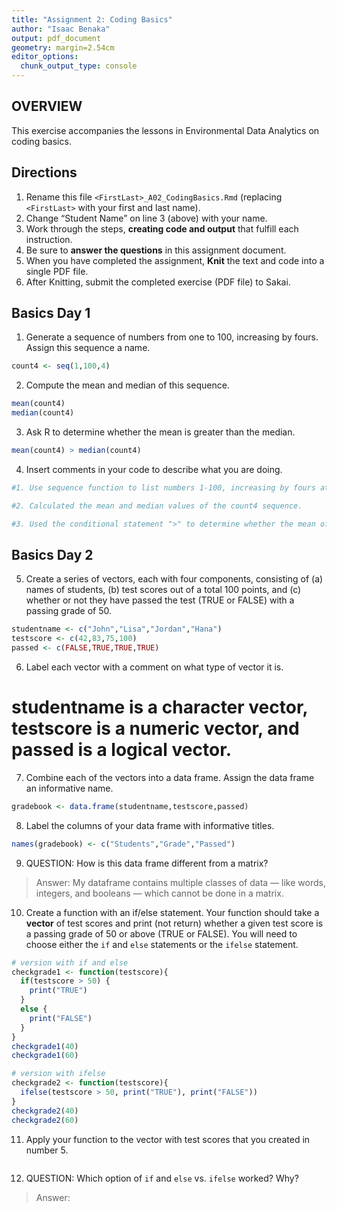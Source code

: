 ```yaml
---
title: "Assignment 2: Coding Basics"
author: "Isaac Benaka"
output: pdf_document
geometry: margin=2.54cm
editor_options: 
  chunk_output_type: console
---
```


## OVERVIEW

This exercise accompanies the lessons in Environmental Data Analytics on coding basics.

## Directions

1.  Rename this file `<FirstLast>_A02_CodingBasics.Rmd` (replacing `<FirstLast>` with your first and last name).
2.  Change "Student Name" on line 3 (above) with your name.
3.  Work through the steps, **creating code and output** that fulfill each instruction.
4.  Be sure to **answer the questions** in this assignment document.
5.  When you have completed the assignment, **Knit** the text and code into a single PDF file.
6.  After Knitting, submit the completed exercise (PDF file) to Sakai.

## Basics Day 1

1.  Generate a sequence of numbers from one to 100, increasing by fours. Assign this sequence a name.
```r
count4 <- seq(1,100,4)
```
2.  Compute the mean and median of this sequence.
```r
mean(count4)
median(count4)
```
3.  Ask R to determine whether the mean is greater than the median.
```r
mean(count4) > median(count4)
```
4.  Insert comments in your code to describe what you are doing.

```r
#1. Use sequence function to list numbers 1-100, increasing by fours at each step. Assigned this sequence the name "count4".

#2. Calculated the mean and median values of the count4 sequence.

#3. Used the conditional statement ">" to determine whether the mean of count4 was greater than the median of count4. Because the values are the same, this returns the boolean "FALSE".

```

## Basics Day 2

5.  Create a series of vectors, each with four components, consisting of (a) names of students, (b) test scores out of a total 100 points, and (c) whether or not they have passed the test (TRUE or FALSE) with a passing grade of 50.

```r
studentname <- c("John","Lisa","Jordan","Hana")
testscore <- c(42,83,75,100)
passed <- c(FALSE,TRUE,TRUE,TRUE)
```

6.  Label each vector with a comment on what type of vector it is.

# studentname is a character vector, testscore is a numeric vector, and passed is a logical vector.

7.  Combine each of the vectors into a data frame. Assign the data frame an informative name.

```r
gradebook <- data.frame(studentname,testscore,passed)
```

8.  Label the columns of your data frame with informative titles.

```r
names(gradebook) <- c("Students","Grade","Passed")
```

9.  QUESTION: How is this data frame different from a matrix?

> Answer: My dataframe contains multiple classes of data — like words, integers, and booleans — which cannot be done in a matrix.

10. Create a function with an if/else statement. Your function should take a **vector** of test scores and print (not return) whether a given test score is a passing grade of 50 or above (TRUE or FALSE). You will need to choose either the `if` and `else` statements or the `ifelse` statement. 

```r
# version with if and else
checkgrade1 <- function(testscore){
  if(testscore > 50) {
    print("TRUE")
  }
  else {
    print("FALSE")
  }
}
checkgrade1(40)
checkgrade1(60)

# version with ifelse
checkgrade2 <- function(testscore){
  ifelse(testscore > 50, print("TRUE"), print("FALSE"))
}
checkgrade2(40)
checkgrade2(60)
```

11. Apply your function to the vector with test scores that you created in number 5.

```r

```

12. QUESTION: Which option of `if` and `else` vs. `ifelse` worked? Why?

> Answer:
